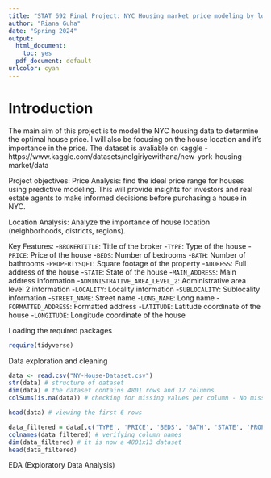 ```yaml
---
title: "STAT 692 Final Project: NYC Housing market price modeling by location"
author: "Riana Guha"
date: "Spring 2024"
output:
  html_document: 
    toc: yes
  pdf_document: default
urlcolor: cyan
---
```


# Introduction

The main aim of this project is to model the NYC housing data to determine the optimal house price. I will also be focusing on the house location and it's importance in the price. The dataset is avaliable on kaggle - https://www.kaggle.com/datasets/nelgiriyewithana/new-york-housing-market/data

Project objectives:
Price Analysis: find the ideal price range for houses using predictive modeling. This will provide insights for investors and real estate agents to make informed decisions before purchasing a house in NYC.

Location Analysis: Analyze the importance of house location (neighborhoods, districts, regions).

Key Features:
-`BROKERTITLE`: Title of the broker
-`TYPE`: Type of the house
-`PRICE`: Price of the house
-`BEDS`: Number of bedrooms
-`BATH`: Number of bathrooms
-`PROPERTYSQFT`: Square footage of the property
-`ADDRESS`: Full address of the house
-`STATE`: State of the house
-`MAIN_ADDRESS`: Main address information
-`ADMINISTRATIVE_AREA_LEVEL_2`: Administrative area level 2 information
-`LOCALITY`: Locality information
-`SUBLOCALITY`: Sublocality information
-`STREET_NAME`: Street name
-`LONG_NAME`: Long name
-`FORMATTED_ADDRESS`: Formatted address
-`LATITUDE`: Latitude coordinate of the house
-`LONGITUDE`: Longitude coordinate of the house


Loading the required packages
```r
require(tidyverse)
```


Data exploration and cleaning
```r
data <- read.csv("NY-House-Dataset.csv")
str(data) # structure of dataset
dim(data) # the dataset contains 4801 rows and 17 columns
colSums(is.na(data)) # checking for missing values per column - No missing values

head(data) # viewing the first 6 rows

data_filtered = data[,c('TYPE', 'PRICE', 'BEDS', 'BATH', 'STATE', 'PROPERTYSQFT', 'ADMINISTRATIVE_AREA_LEVEL_2', 'LOCALITY', 'SUBLOCALITY', 'STREET_NAME', 'LONG_NAME', 'LATITUDE', 'LONGITUDE')] # filtering data to keep relevant columns
colnames(data_filtered) # verifying column names
dim(data_filtered) # it is now a 4801x13 dataset
head(data_filtered)
```


EDA (Exploratory Data Analysis)
```r

```

